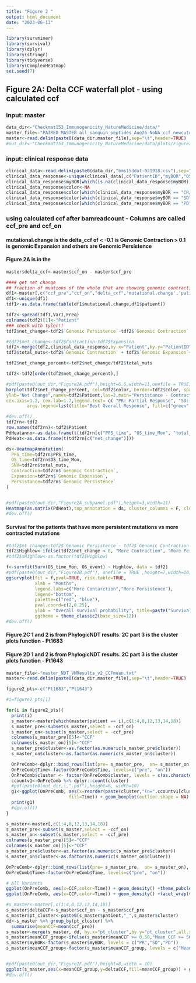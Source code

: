 ```yaml
---
title: "Figure 2 "
output: html_document
date: "2023-06-13"
---
```


```r
library(survminer)
library(survival)
library(dplyr)
library(stringr)
library(tidyverse)
library(ComplexHeatmap)
set.seed(7)
```

## Figure 2A: Delta CCF waterfall plot - using calculated ccf 
###           input: master 


```r
data_dir<-"Checkmat153_Immunogenicity_NatureMedicine/data/"
master_file<-"PAIRED_MASTER_all_sanquin_peptides_Aug26_NoNA_ccf_newcutoff_clinical.txt"
master<-read.delim(paste0(data_dir,master_file),sep="\t",header=TRUE)
#out_dir<-"Checkmat153_Immunogenicity_NatureMedicine/data/plots/Figure2/"
```

###           input: clinical response data
```r
clinical_data<-read.delim(paste0(data_dir,"bms153dat-021918.csv"),sep=",",header=TRUE)
clinical_data_response<-unique(clinical_data[,c("PatientID","myBOR","OS_event","OS_time_Mon","PFS_event","PFS_time")])
clinical_data_response$myBOR[which(is.na(clinical_data_response$myBOR))]<-"PD"
clinical_data_response$color<-NA
clinical_data_response$color[which(clinical_data_response$myBOR == "CR/PR")]<-"green"
clinical_data_response$color[which(clinical_data_response$myBOR == "SD")]<-"orange"
clinical_data_response$color[which(clinical_data_response$myBOR == "PD")]<-"red"
```

### using calculated ccf after bamreadcount - Columns are called ccf_pre and ccf_on
#### mutational.change is the delta_ccf of < -0.1 is Genomic Contraction > 0.1 is genomic Expansion and others are Genomic Persistence

#### Figure 2A is in the 

```r
master$delta_ccf<-master$ccf_on - master$ccf_pre

#### get net change
## fraction of muations of the whole that are showing genomic contraction/ mutations in genomic expansion
df1<-master[,c("ccf_pre","ccf_on","delta_ccf",'mutational.change','patient',"PT_MUT")]
df1<-unique(df1)
tdf1<-as.data.frame(table(df1$mutational.change,df1$patient))

tdf2<-spread(tdf1,Var1,Freq)
colnames(tdf2)[1]<-"Patient"
### check with tyler!!
tdf2$net_change<-tdf2$`Genomic Persistence`-tdf2$`Genomic Contraction`

#tdf2$net_change<-tdf2$Contraction-tdf2$Expansion
tdf2<-merge(tdf2,clinical_data_response,by.x="Patient",by.y="PatientID",all.x=TRUE)
tdf2$total_muts<-tdf2$`Genomic Contraction` + tdf2$`Genomic Expansion`+tdf2$`Genomic Persistence`

tdf2$net_change_percent<-tdf2$net_change/tdf2$total_muts

tdf2<-tdf2[order(tdf2$net_change_percent),]

#pdf(paste0(out_dir,"Figure2A.pdf"),height=6.5,width=11,onefile = TRUE)
barplot(tdf2$net_change_percent, col=tdf2$color, border=tdf2$color, space=0.4,
ylab="Net Change",names=tdf2$Patient,las=2,main="Persistance - Contraction",
cex.axis=1.2, cex.lab=1.7,legend.text= c( "PR: Partial Response", "SD: Stable Disease", "PD: Progressive Disease"),
        args.legend=list(title="Best Overall Response", fill=c("green","orange",  "red"),x="topright",inset = c(0, 0.5),cex=1.5))

```

```r
#dev.off()
tdf2rn<-tdf2
row.names(tdf2rn)<-tdf2$Patient
PdHeatanno<-as.data.frame(t(tdf2rn[c("PFS_time", "OS_time_Mon", "total_muts","net_change_percent")]))
PdHeat<-as.data.frame(t(tdf2rn[c("net_change")]))

ds<-HeatmapAnnotation(
  PFS_time=tdf2rn$PFS_time,
  OS_time=tdf2rn$OS_time_Mon,
  SNV=tdf2rn$total_muts,
  Contraction=tdf2rn$`Genomic Contraction`,
  Expansion=tdf2rn$`Genomic Expansion`,
  Persistance=tdf2rn$`Genomic Persistence`
)


#pdf(paste0(out_dir,"Figure2A_subpanel.pdf"),height=3,width=11)
Heatmap(as.matrix(PdHeat),top_annotation = ds, cluster_columns = F, cluster_rows = F )
#dev.off()

```


#### Survival for the patients that have more persistent mutations vs more contracted mutations 

```r
#tdf2$mt_change<-tdf2$`Genomic Persistence`- tdf2$`Genomic Contraction`
tdf2$Highlow<-ifelse(tdf2$net_change < 0, "More Contraction", "More Persistence")
#tdf2$sHighlow<-as.factor(tdf2$Highlow)

f<-survfit(Surv(OS_time_Mon, OS_event) ~ Highlow, data = tdf2)
#pdf(paste0(out_dir,"Figure2B.pdf"), onefile = TRUE ,height=7,width=10)
ggsurvplot(fit = f,pval=TRUE, risk.table=TRUE,
           xlab = "Months",
           legend.labs=c("More Contarction","More Persistence"),
           legend="bottom",
           palette=c("red", "blue"),
           pval.coord=c(2,0.25),
           ylab = "Overall survival probability", title=paste("Survival based on mutational change", sep=" "),
           ggtheme = theme_classic2(base_size=12))
#dev.off()

```

#### Figure 2C 1 and 2 is from PhylogicNDT results. 2C part 3 is the cluster plots function - Pt1683
#### Figure 2D 1 and 2 is from PhylogicNDT results. 2C part 3 is the cluster plots function - Pt1643

```r
master_file<-"master_NDT_VMResults_v2_CCFmean.txt"
master<-read.delim(paste0(data_dir,master_file),sep="\t",header=TRUE)
```

```r

figure2_pts<-c("Pt1683","Pt1643")

#i=figure2_pts[1]

for(i in figure2_pts){
  print(i)
  s_master<-master[which(master$patient == i),c(1:4,8,12,13,14,18)]
  s_master_pre<-subset(s_master,select = -ccf_on)
  s_master_on<-subset(s_master,select = -ccf_pre)
  colnames(s_master_pre)[5]<-"CCF"
  colnames(s_master_on)[5]<-"CCF"
  s_master_pre$cluster<-as.factor(as.numeric(s_master_pre$cluster))
  s_master_on$cluster<-as.factor(as.numeric(s_master_on$cluster))

  OnPreComb<-dplyr::bind_rows(list(pre= s_master_pre,  on= s_master_on), .id = 'Time')
  OnPreComb$Time<-factor(OnPreComb$Time, levels=c("pre", "on"))
  OnPreComb$cluster <- factor(OnPreComb$cluster, levels = c(as.character(1:max(as.numeric(levels(OnPreComb$cluster))))))
  ccountv1<-OnPreComb %>% dplyr::count(cluster)
  #pdf(paste0(out_dir,i,".pdf"),height=8, width=10)
  g1<-ggplot(OnPreComb, aes(x=reorder(paste(cluster,"(n=",ccountv1[cluster,'n'],")",sep = ""),-CCF, na.rm = TRUE), y=CCF,
                        fill=Time)) + geom_boxplot(outlier.shape = NA) + theme_pubclean() + theme(axis.text.x = element_text(angle = 90))
  print(g1)
  #dev.off()
}


```

```r

s_master<-master[,c(1:4,8,12,13,14,18)]
s_master_pre<-subset(s_master,select = -ccf_on)
s_master_on<-subset(s_master,select = -ccf_pre)
colnames(s_master_pre)[5]<-"CCF"
colnames(s_master_on)[5]<-"CCF"
s_master_pre$cluster<-as.factor(as.numeric(s_master_pre$cluster))
s_master_on$cluster<-as.factor(as.numeric(s_master_on$cluster))

OnPreComb<-dplyr::bind_rows(list(pre= s_master_pre,  on= s_master_on), .id = 'Time')
OnPreComb$Time<-factor(OnPreComb$Time, levels=c("pre", "on"))

# All Variants
ggplot(OnPreComb, aes(x=CCF,color=Time)) + geom_density() +theme_pubclean()
ggplot(OnPreComb, aes(x=CCF,color=Time)) + geom_density() +facet_wrap(vars(myBOR))+theme_pubclean()

```

```r
#s_master<-master[,c(1:4,8,12,13,14,18)]
s_master$deltaCCF<-s_master$ccf_on - s_master$ccf_pre
s_master$pt_cluster<-paste0(s_master$patient,"_",s_master$cluster)
dd<-s_master %>% group_by(pt_cluster) %>% 
  summarise(meanCCF=mean(ccf_pre))
s_master<-merge(s_master, dd, by.x="pt_cluster",by.y="pt_cluster",all.x=TRUE)
s_master$meanCCF_group<-ifelse(s_master$meanCCF >= 0.50,"Mean CCF >= 50","Mean CCF < 50")
s_master$myBOR<-factor(s_master$myBOR, levels = c("PR","SD","PD"))
s_master$meanCCF_group<-factor(s_master$meanCCF_group, levels = c("Mean CCF < 50","Mean CCF >= 50"))


#pdf(paste0(out_dir,"Figure2F.pdf"),height=8,width = 10)
ggplot(s_master,aes(x=meanCCF_group,y=deltaCCF,fill=meanCCF_group)) + geom_boxplot(outlier.shape = NA) + facet_wrap(vars(myBOR))+theme_pubclean() +  theme(axis.text.x = element_text(angle = 90)) + stat_compare_means() +ylab("Delta CCF Variants") + xlab("") +theme(legend.position = "none")
#dev.off()

```